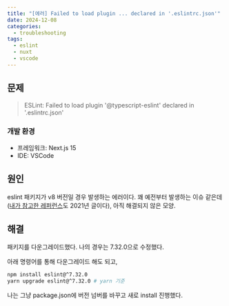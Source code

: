 ```yaml
---
title: "[에러] Failed to load plugin ... declared in '.eslintrc.json'"
date: 2024-12-08
categories:
  - troubleshooting
tags:
  - eslint
  - nuxt
  - vscode
---
```


## 문제

> ESLint: Failed to load plugin '@typescript-eslint' declared in '.eslintrc.json'

### 개발 환경

- 프레임워크: Next.js 15
- IDE: VSCode

## 원인

eslint 패키지가 v8 버전일 경우 발생하는 에러이다.
꽤 예전부터 발생하는 이슈 같은데([내가 참고한 레퍼런스](https://github.com/eslint/eslint/issues/15149)도 2021년 글이다), 아직 해결되지 않은 모양.

## 해결

패키지를 다운그레이드했다.
나의 경우는 7.32.0으로 수정했다.

아래 명령어를 통해 다운그레이드 해도 되고,

```bash
npm install eslint@^7.32.0
yarn upgrade eslint@^7.32.0 # yarn 기준
```

나는 그냥 package.json에 버전 넘버를 바꾸고 새로 install 진행했다.
